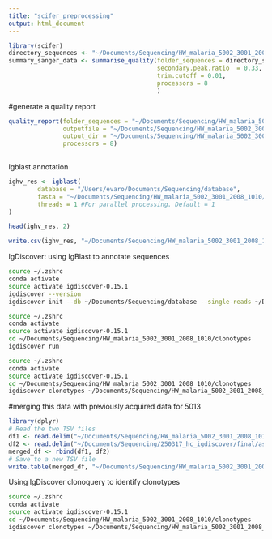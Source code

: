 ```yaml
---
title: "scifer_preprocessing"
output: html_document
---
```


```r
library(scifer)
directory_sequences <- "~/Documents/Sequencing/HW_malaria_5002_3001_2008_1010/raw_data"
summary_sanger_data <- summarise_quality(folder_sequences = directory_sequences,
                                         secondary.peak.ratio  = 0.33,
                                         trim.cutoff = 0.01,
                                         processors = 8
                                         )
```
#generate a quality report
```r

quality_report(folder_sequences = "~/Documents/Sequencing/HW_malaria_5002_3001_2008_1010/raw_data",
               outputfile = "~/Documents/Sequencing/HW_malaria_5002_3001_2008_1010/qc/QC_report.html",
               output_dir = "~/Documents/Sequencing/HW_malaria_5002_3001_2008_1010/qc",
               processors = 8)
               
```
Igblast annotation
```r
ighv_res <- igblast(
        database = "/Users/evaro/Documents/Sequencing/database",
        fasta = "~/Documents/Sequencing/HW_malaria_5002_3001_2008_1010/qc/combined_sequences.fasta",
        threads = 1 #For parallel processing. Default = 1
)

head(ighv_res, 2)

write.csv(ighv_res, "~/Documents/Sequencing/HW_malaria_5002_3001_2008_1010/output_data_igblast/ig_blast_output.csv")
```

IgDiscover: using IgBlast to annotate sequences
```bash
source ~/.zshrc
conda activate
source activate igdiscover-0.15.1
igdiscover --version
igdiscover init --db ~/Documents/Sequencing/database --single-reads ~/Documents/Sequencing/HW_malaria_5002_3001_2008_1010/qc/combined_sequences.fasta ~/Documents/Sequencing/HW_malaria_5002_3001_2008_1010/clonotypes
```
```bash
source ~/.zshrc
conda activate
source activate igdiscover-0.15.1
cd ~/Documents/Sequencing/HW_malaria_5002_3001_2008_1010/clonotypes
igdiscover run
```

```bash
source ~/.zshrc
conda activate
source activate igdiscover-0.15.1
cd ~/Documents/Sequencing/HW_malaria_5002_3001_2008_1010/clonotypes
igdiscover clonotypes ~/Documents/Sequencing/HW_malaria_5002_3001_2008_1010/clonotypes/final/assigned.tsv.gz --mismatches 0.2 --members=members.tsv | gzip -c > clonotypes.tsv.gz
```

#merging this data with previously acquired data for 5013
```r
library(dplyr)
# Read the two TSV files
df1 <- read.delim("~/Documents/Sequencing/HW_malaria_5002_3001_2008_1010/clonotypes/final/assigned.tsv", sep = "\t", header = TRUE)
df2 <- read.delim("~/Documents/Sequencing/250317_hc_igdiscover/final/assigned.tsv", sep = "\t", header = TRUE)
merged_df <- rbind(df1, df2)
# Save to a new TSV file
write.table(merged_df, "~/Documents/Sequencing/HW_malaria_5002_3001_2008_1010/clonotypes/final/merged_file_with_5013.tsv", sep = "\t", row.names = FALSE, quote = FALSE)
```

Using IgDiscover clonoquery to identify clonotypes
```bash
source ~/.zshrc
conda activate
source activate igdiscover-0.15.1
cd ~/Documents/Sequencing/HW_malaria_5002_3001_2008_1010/clonotypes
igdiscover clonotypes ~/Documents/Sequencing/HW_malaria_5002_3001_2008_1010/clonotypes/final/merged_file_with_5013.tsv --mismatches 0.2 --members=members_file_with_5013.tsv | gzip -c > clonotypes_with_5013.tsv.gz
```

